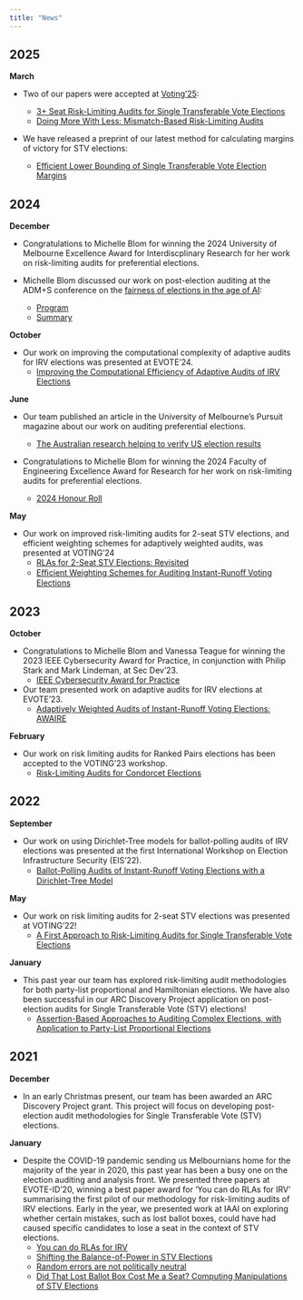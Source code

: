 ```yaml
---
title: "News"
---
```


## 2025

**March**

- Two of our papers were accepted at [Voting'25](https://fc25.ifca.ai/voting/):

    - [3+ Seat Risk-Limiting Audits for Single Transferable Vote
      Elections](https://arxiv.org/abs/2503.14803)
    - [Doing More With Less: Mismatch-Based Risk-Limiting
      Audits](https://arxiv.org/abs/2503.16104)

- We have released a preprint of our latest method for calculating margins of
  victory for STV elections:

    - [Efficient Lower Bounding of Single Transferable Vote Election
      Margins](https://arxiv.org/abs/2501.14847)

## 2024

**December**

- Congratulations to Michelle Blom for winning the 2024 University of Melbourne
  Excellence Award for Interdiscplinary Research for her work on risk-limiting
audits for preferential elections. 

- Michelle Blom discussed our work on post-election auditing at the ADM+S
  conference on the [fairness of elections in the age of AI](https://www.admscentre.org.au/adms-hosts-usc-election-cybersecurity-initiative-to-consider-fair-elections-in-the-age-of-ai/):
    - [Program](https://www.admscentre.org.au/event/elections-ai/)
    - [Summary](https://www.youtube.com/watch?v=Af1pMzfvjKI)

**October**

- Our work on improving the computational complexity of adaptive audits for IRV
  elections was presented at EVOTE'24.
    - [Improving the Computational Efficiency of Adaptive Audits of IRV Elections](https://library.oapen.org/bitstream/handle/20.500.12657/93864/978-3-031-72244-8.pdf?sequence=1#page=48)

**June**

- Our team published an article in the University of Melbourne's Pursuit
  magazine about our work on auditing preferential elections.
    - [The Australian research helping to verify US election results](https://pursuit.unimelb.edu.au/articles/the-australian-research-helping-to-verify-us-election-outcomes)

- Congratulations to Michelle Blom for winning the 2024 Faculty of Engineering
  Excellence Award for Research for her work on risk-limiting audits for
preferential elections.

    - [2024 Honour Roll](https://eng.unimelb.edu.au/about/feit-excellence-awards/honour-roll/2024-honour-roll)

**May**

- Our work on improved risk-limiting audits for 2-seat STV elections, and
  efficient weighting schemes for adaptively weighted audits, was
  presented at VOTING'24
    - [RLAs for 2-Seat STV Elections: Revisited](https://arxiv.org/pdf/2402.03707)
    - [Eﬃcient Weighting Schemes for Auditing
Instant-Runoﬀ Voting Elections](https://fc24.ifca.ai/voting/papers/Voting24_Efficient_Weighting_Schemes_for_Auditing_Instant-Runoff_Voting_Elections_EKEtAl.pdf)
    
## 2023

**October**

- Congratulations to Michelle Blom and Vanessa Teague for winning the 2023 IEEE
  Cybersecurity Award for Practice, in conjunction with Philip Stark and Mark
Lindeman, at Sec Dev'23. 
    - [IEEE Cybersecurity Award for Practice](https://secdev.ieee.org/2023/awardees/)

- Our team presented work on adaptive audits for IRV elections at EVOTE'23.
    - [Adaptively Weighted Audits of Instant-Runoff Voting Elections: AWAIRE](https://library.oapen.org/bitstream/handle/20.500.12657/76758/978-3-031-43756-4.pdf?sequence=1#page=46)

**February**

- Our work on risk limiting audits for Ranked Pairs elections has been
accepted to the VOTING'23 workshop.
    - [Risk-Limiting Audits for Condorcet Elections](https://arxiv.org/pdf/2303.10509)


## 2022


**September**

- Our work on using Dirichlet-Tree models for ballot-polling audits
of IRV elections was presented at the first International Workshop on
Election Infrastructure Security (EIS'22).
    - [Ballot-Polling Audits of Instant-Runoﬀ Voting
Elections with a Dirichlet-Tree Model](https://arxiv.org/pdf/2209.03881)


**May**

- Our work on risk limiting audits for 2-seat STV elections was 
presented at VOTING'22!
    - [A First Approach to Risk-Limiting Audits for
Single Transferable Vote Elections](https://arxiv.org/pdf/2112.09921)

**January**

- This past year our team has explored risk-limiting audit
methodologies for both party-list proportional and Hamiltonian elections. We
have also been successful in our ARC Discovery Project application on post-election
audits for Single Transferable Vote (STV) elections!
    - [Assertion-Based Approaches to Auditing
Complex Elections, with Application to
Party-List Proportional Elections](https://arxiv.org/pdf/2107.11903)

## 2021

**December**

- In an early Christmas present, our team has been awarded an ARC
Discovery Project grant. This project will focus on developing post-election
audit methodologies for Single Transferable Vote (STV) elections.

**January**

- Despite the COVID-19 pandemic sending us Melbournians home for the
majority of the year in 2020, this past year has been a busy one on the election
auditing and analysis front. We presented three papers at EVOTE-ID'20, winning a
best paper award for 'You can do RLAs for IRV' summarising the first pilot of
our methodology for risk-limiting audits of IRV elections. Early in the year, we
presented work at IAAI on exploring whether certain mistakes, such as lost ballot
boxes, could have had caused specific candidates to lose a seat in the context
of STV elections.
    - [You can do RLAs for IRV](https://arxiv.org/pdf/2004.00235)
    - [Shifting the Balance-of-Power in STV Elections](https://www.researchgate.net/profile/David-Duenas-Cid/publication/344471755_Fifth_International_Joint_Conference_on_Electronic_Voting_-_E-Vote-ID_2020_-_Taltech_Press_Proceedings/links/5f7ae77b458515b7cf67a30f/Fifth-International-Joint-Conference-on-Electronic-Voting-E-Vote-ID-2020-Taltech-Press-Proceedings.pdf#page=17)
    - [Random errors are not politically neutral](https://arxiv.org/pdf/2007.00854)
    - [Did That Lost Ballot Box Cost Me a Seat? Computing Manipulations of STV Elections](https://ojs.aaai.org/index.php/AAAI/article/view/7029)

